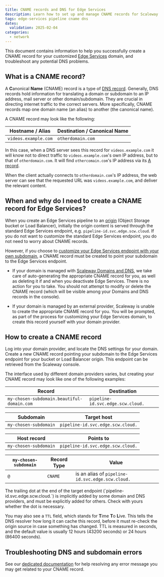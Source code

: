 ```yaml
---
title: CNAME records and DNS for Edge Services
description: Learn how to set up and manage CNAME records for Scaleway Edge Services pipelines. Follow our detailed guide to configure your custom domain and enhance your cloud accessibility.
tags: edge-services pipeline cname dns
dates:
  validation: 2025-02-04
categories: 
  - network
---
```



This document contains information to help you successfully create a CNAME record for your customized [Edge Services](/edge-services/) domain, and troubleshoot any potential DNS problems.

## What is a CNAME record?

A **C**anonical **Name** (CNAME) record is a type of [DNS record](/domains-and-dns/concepts/#dns-record). Generally, DNS records hold information for translating a domain or subdomain to an IP address, mail server or other domain/subdomain. They are crucial in directing internet traffic to the correct servers. More specifically, CNAME records map one domain name (an alias) to another (the canonical name). 

A CNAME record may look like the following:

| Hostname / Alias           | Destination / Canonical Name  |
|----------------------------|-------------------------------|
| `videos.example.com`       | `otherdomain.com`             |

In this case, when a DNS server sees this record for `videos.example.com` it will know not to direct traffic to `videos.example.com`'s own IP address, but to that of `otherdomain.com`. It will find `othercomain.com`'s IP address via its [A record](/domains-and-dns/reference-content/understanding-dns-records/#a-record).

When the client actually connects to `otherdomain.com`'s IP address, the web server can see that the requested URL was `videos.example.com`, and deliver the relevant content.

## When and why do I need to create a CNAME record for Edge Services?

When you create an Edge Services pipeline to an [origin](/edge-services/concepts/#origin) (Object Storage bucket or Load Balancer), initially the origin content is served through the standard Edge Services endpoint, e.g. `pipeline-id.svc.edge.scw.cloud`. If you do not want to customize the standard Edge Services endpoint, you do not need to worry about CNAME records.

However, if you choose to [customize your Edge Services endpoint with your own subdomain](/edge-services/how-to/configure-custom-domain/), a CNAME record must be created to point your subdomain to the Edge Services endpoint. 

  - If your domain is managed with [Scaleway Domains and DNS](/domains-and-dns/quickstart/), we take care of auto-generating the appropriate CNAME record for you, as well as deleting it if and when you deactivate Edge Services. There is no action for you to take. You should not attempt to modify or delete the CNAME record (which will be visible among your Domains and DNS records in the console).
  - If your domain is managed by an external provider, Scaleway is unable to create the appropriate CNAME record for you. You will be prompted, as part of the process for customizing your Edge Services domain, to create this record yourself with your domain provider.

     <Lightbox image={image} alt="A screenshot of the Scaleway console showing the Configure Domain screen. Two sections display: Set a subdomain, and Configure SSL/TLS certificate." />

## How to create a CNAME record

Log into your domain provider, and locate the DNS settings for your domain. Create a new CNAME record pointing your subdomain to the Edge Services endpoint for your bucket or Load Balancer origin. This endpoint can be retrieved from the Scaleway console.

The interface used by different domain providers varies, but creating your CNAME record may look like one of the following examples:

| Record                                     | Destination                              |
|--------------------------------------------|------------------------------------------|
| `my-chosen-subdomain.beautiful-domain.com` | `pipeline-id.svc.edge.scw.cloud.`         |

| Subdomain                                  | Target host                                    |
|--------------------------------------------|------------------------------------------------|
| `my-chosen-subdomain`                      | `pipeline-id.svc.edge.scw.cloud.`               |

| Host record                                | Points to                                      |
|--------------------------------------------|------------------------------------------------|
| `my-chosen-subdomain`                      | `pipeline-id.svc.edge.scw.cloud.`               |

| `my-chosen-subdomain`                      | Record Type     | Value                                          |
|--------------------------------------------|-----------------|------------------------------------------------|
| `@`                                        | `CNAME`         | is an alias of `pipeline-id.svc.edge.scw.cloud.`|

<Message type="tip">
The trailing dot at the end of the target endpoint (`pipeline-id.svc.edge.scw.cloud.`) is implicitly added by some domain and DNS providers, and must be explicitly added for others. Check with yours whether the dot is necessary.
</Message>

You may also see a `TTL` field, which stands for **T**ime **T**o **L**ive.  This tells the DNS resolver how long it can cache this record, before it must re-check the origin source in case something has changed. TTL is measured in seconds, and the default value is usually 12 hours (43200 seconds) or 24 hours (86400 seconds). 

 ## Troubleshooting DNS and subdomain errors

See our [dedicated documentation](/edge-services/troubleshooting/cname-errors/) for help resolving any error message you may get related to your CNAME record.